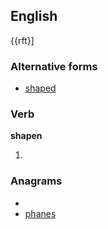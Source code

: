 ==English==
{{rft}]
===Alternative forms===
*[[shaped]]

===Verb===
'''shapen'''

# {{obsolete}} {{past participle of|[[shape]]}}

===Anagrams===
* {{alphagram|aehnps}}
* [[phanes#English|phanes]]
